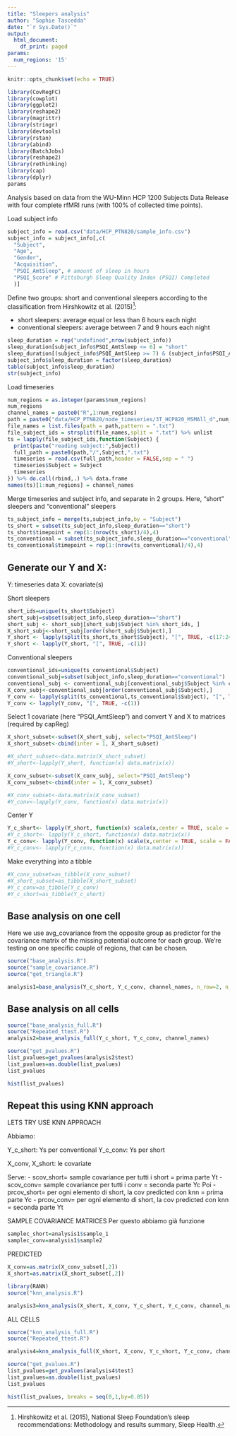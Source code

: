 ```yaml
---
title: "Sleepers analysis"
author: "Sophie Tascedda"
date: "`r Sys.Date()`"
output:
  html_document:
    df_print: paged
params:
  num_regions: '15'
---
```



```r
knitr::opts_chunk$set(echo = TRUE)
```


```r
library(CovRegFC)
library(cowplot)
library(ggplot2)
library(reshape2)
library(magrittr)
library(stringr)
library(devtools)
library(rstan)
library(abind)
library(BatchJobs)
library(reshape2)
library(rethinking)
library(cap)
library(dplyr)
params
```

Analysis based on data from the WU-Minn HCP 1200 Subjects Data Release with four complete rfMRI runs (with 100% of collected time points).

Load subject info
```r
subject_info = read.csv("data/HCP_PTN820/sample_info.csv")
subject_info = subject_info[,c(
  "Subject",
  "Age",
  "Gender",
  "Acquisition",
  "PSQI_AmtSleep", # amount of sleep in hours
  "PSQI_Score" # Pittsburgh Sleep Quality Index (PSQI) Completed
  )] 
```

Define two groups: short and conventional sleepers according to the classification from Hirshkowitz et al. (2015)^[Hirshkowitz et al. (2015), National Sleep Foundation's sleep recommendations: Methodology and results summary, Sleep Health.]:

* short sleepers: average equal or less than 6 hours each night
* conventional sleepers: average between 7 and 9 hours each night

```r
sleep_duration = rep("undefined",nrow(subject_info))
sleep_duration[subject_info$PSQI_AmtSleep <= 6] = "short"
sleep_duration[(subject_info$PSQI_AmtSleep >= 7) & (subject_info$PSQI_AmtSleep <= 9)] = "conventional"
subject_info$sleep_duration = factor(sleep_duration)
table(subject_info$sleep_duration)
str(subject_info)
```

Load timeseries

```r
num_regions = as.integer(params$num_regions)
num_regions
channel_names = paste0("R",1:num_regions)
path = paste0("data/HCP_PTN820/node_timeseries/3T_HCP820_MSMAll_d",num_regions,"_ts2") 
file_names = list.files(path = path,pattern = ".txt")
file_subject_ids = strsplit(file_names,split = ".txt") %>% unlist
ts = lapply(file_subject_ids,function(Subject) {
  print(paste("reading subject:",Subject))
  full_path = paste0(path,"/",Subject,".txt")
  timeseries = read.csv(full_path,header = FALSE,sep = " ")
  timeseries$Subject = Subject
  timeseries
}) %>% do.call(rbind,.) %>% data.frame
names(ts)[1:num_regions] = channel_names
```

Merge timeseries and subject info, and separate in 2 groups. Here, "short" sleepers and "conventional" sleepers
```r
ts_subject_info = merge(ts,subject_info,by = "Subject")
ts_short = subset(ts_subject_info,sleep_duration=="short")
ts_short$timepoint = rep(1:(nrow(ts_short)/4),4)
ts_conventional = subset(ts_subject_info,sleep_duration=="conventional")
ts_conventional$timepoint = rep(1:(nrow(ts_conventional)/4),4)
```

## Generate our Y and X:
Y: timeseries data
X: covariate(s)

Short sleepers
```r
short_ids=unique(ts_short$Subject)
short_subj=subset(subject_info,sleep_duration=="short")
short_subj <- short_subj[short_subj$Subject %in% short_ids, ]
X_short_subj<-short_subj[order(short_subj$Subject),]
Y_short <- lapply(split(ts_short,ts_short$Subject), "[", TRUE, -c(17:24))
Y_short <- lapply(Y_short, "[", TRUE, -c(1))

```

Conventional sleepers
```r
conventional_ids=unique(ts_conventional$Subject)
conventional_subj=subset(subject_info,sleep_duration=="conventional")
conventional_subj <- conventional_subj[conventional_subj$Subject %in% conventional_ids, ]
X_conv_subj<-conventional_subj[order(conventional_subj$Subject),]
Y_conv <- lapply(split(ts_conventional,ts_conventional$Subject), "[", TRUE, -c(17:24))
Y_conv <- lapply(Y_conv, "[", TRUE, -c(1))
```

Select 1 covariate (here "PSQI_AmtSleep") and convert Y and X to matrices (required by capReg)
```r
X_short_subset<-subset(X_short_subj, select="PSQI_AmtSleep")
X_short_subset<-cbind(inter = 1, X_short_subset)

#X_short_subset<-data.matrix(X_short_subset)
#Y_short<-lapply(Y_short, function(x) data.matrix(x))
```

```r
X_conv_subset<-subset(X_conv_subj, select="PSQI_AmtSleep")
X_conv_subset<-cbind(inter = 1, X_conv_subset)

#X_conv_subset<-data.matrix(X_conv_subset)
#Y_conv<-lapply(Y_conv, function(x) data.matrix(x))
```
Center Y
```r
Y_c_short<- lapply(Y_short, function(x) scale(x,center = TRUE, scale = FALSE))
#Y_c_short<- lapply(Y_c_short, function(x) data.matrix(x))
Y_c_conv<- lapply(Y_conv, function(x) scale(x,center = TRUE, scale = FALSE))
#Y_c_conv<- lapply(Y_c_conv, function(x) data.matrix(x))
```

Make everything into a tibble

```r
#X_conv_subset=as_tibble(X_conv_subset)
#X_short_subset=as_tibble(X_short_subset)
#Y_c_conv=as_tibble(Y_c_conv)
#Y_c_short=as_tibble(Y_c_short)
```

## Base analysis on one cell
Here we use avg_covariance from the opposite group as predictor for the covariance matrix of the missing potential outcome for each group. We're testing on one specific couple of regions, that can be chosen. 
```r
source("base_analysis.R")
source("sample_covariance.R")
source("get_triangle.R")

analysis1=base_analysis(Y_c_short, Y_c_conv, channel_names, n_row=2, n_col=1)
```

## Base analysis on all cells

```r
source("base_analysis_full.R")
source("Repeated_ttest.R")
analysis2=base_analysis_full(Y_c_short, Y_c_conv, channel_names)
```

```r
source("get_pvalues.R")
list_pvalues=get_pvalues(analysis2$test)
list_pvalues=as.double(list_pvalues)
list_pvalues
```
```r
hist(list_pvalues)
```


## Repeat this using KNN approach

LETS TRY USE KNN APPROACH


Abbiamo:

Y_c_short: Ys per conventional
Y_c_conv: Ys per short

X_conv, X_short: le covariate

Serve: 
- scov_short= sample covariance per tutti i short = prima parte Yt
- scov_conv= sample covariance per tutti i conv = seconda parte Yc
Poi
- prcov_short= per ogni elemento di short, la cov predicted con knn = prima parte Yc
- prcov_conv= per ogni elemento di short, la cov predicted con knn = seconda parte Yt

SAMPLE COVARIANCE MATRICES
Per questo abbiamo già funzione

```r
samplec_short=analysis1$sample_1
samplec_conv=analysis1$sample2
```

PREDICTED 

```r
X_conv=as.matrix(X_conv_subset[,2])
X_short=as.matrix(X_short_subset[,2])
```

```r
library(RANN)
source("knn_analysis.R")

analysis3=knn_analysis(X_short, X_conv, Y_c_short, Y_c_conv, channel_names, n_row=2, n_col=1, K=5)
```


ALL CELLS


```r
source("knn_analysis_full.R")
source("Repeated_ttest.R")

analysis4=knn_analysis_full(X_short, X_conv, Y_c_short, Y_c_conv, channel_names, K=5)
```

```r
source("get_pvalues.R")
list_pvalues=get_pvalues(analysis4$test)
list_pvalues=as.double(list_pvalues)
list_pvalues
```

```r
hist(list_pvalues, breaks = seq(0,1,by=0.05))
```